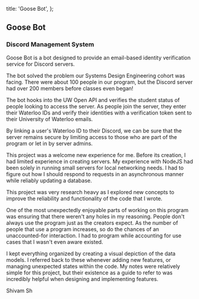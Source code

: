 
  title: 'Goose Bot',
};

## Goose Bot

### Discord Management System

Goose Bot is a bot designed to provide an email-based identity verification service for Discord servers.

The bot solved the problem our Systems Design Engineering cohort was facing. There were about 100 people in our program, but the Discord server had over 200 members before classes even began!

The bot hooks into the UW Open API and verifies the student status of people looking to access the server. As people join the server, they enter their Waterloo IDs and verify their identities with a verification token sent to their University of Waterloo emails.

By linking a user's Waterloo ID to their Discord, we can be sure that the server remains secure by limiting access to those who are part of the program or let in by server admins.

This project was a welcome new experience for me. Before its creation, I had limited experience in creating servers. My experience with NodeJS had been solely in running small servers for local networking needs.
I had to figure out how I should respond to requests in an asynchronous manner while reliably updating a database.

This project was very research heavy as I explored new concepts to improve the reliability and functionality of the code that I wrote.

One of the most unexpectedly enjoyable parts of working on this program was ensuring that there weren't any holes in my reasoning. People don't always use the program just as the creators expect. As the number of people that use a program increases, so do the chances of an unaccounted-for interaction. I had to program while accounting for use cases that I wasn't even aware existed.

I kept everything organized by creating a visual depiction of the data models. I referred back to these whenever adding new features, or managing unexpected states within the code. My notes were relatively simple for this project, but their existence as a guide to refer to was incredibly helpful when designing and implementing features.

Shivam Sh

